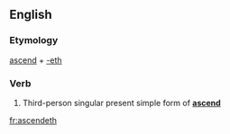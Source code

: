 ==English==

===Etymology===
[[ascend]] + [[-eth]]

===Verb===
{{infl|en|verb form}}

# {{archaic}} Third-person singular present simple form of '''[[ascend]]'''

{{anagrams:en/acdeehnst}}
[[fr:ascendeth]]